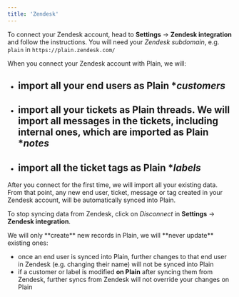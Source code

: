 ```yaml
---
title: 'Zendesk'
---
```


To connect your Zendesk account, head to **Settings** → **Zendesk integration** and follow the instructions. You will need your _Zendesk subdomain_, e.g. `plain` in `https://plain.zendesk.com/`

When you connect your Zendesk account with Plain, we will:

- import all your end users as Plain **customers*
  -
- import all your tickets as Plain **threads**. We will import all messages in the tickets, including internal ones, which are imported as Plain **notes*
  -
- import all the ticket tags as Plain **labels*
  -

After you connect for the first time, we will import all your existing data. From that point, any new end user, ticket, message or tag created in your Zendesk account, will be automatically synced into Plain.

To stop syncing data from Zendesk, click on _Disconnect_ in **Settings** → **Zendesk integration**.

<Note>
We will only **create** new records in Plain, we will **never update** existing ones:

- once an end user is synced into Plain, further changes to that end user in Zendesk (e.g. changing their name) will not be synced into Plain
- if a customer or label is modified **on Plain** after syncing them from Zendesk, further syncs from Zendesk will not override your changes on Plain
  </Note>
